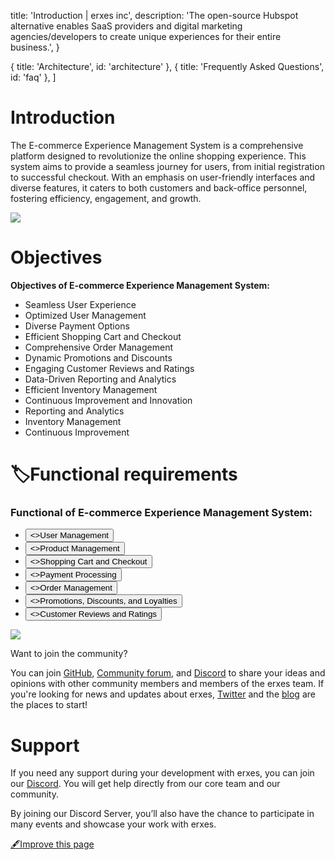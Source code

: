 
  title: 'Introduction | erxes inc',
  description:
    'The open-source Hubspot alternative enables SaaS providers and digital marketing agencies/developers to create unique experiences for their entire business.',
}

  { title: 'Architecture', id: 'architecture' },
  { title: 'Frequently Asked Questions', id: 'faq' },
]

<HeroPattern />

# **Introduction**


The E-commerce Experience Management System is a comprehensive platform designed to revolutionize the online shopping experience. This system aims to provide a seamless journey for users, from initial registration to successful checkout. With an emphasis on user-friendly interfaces and diverse features, it caters to both customers and back-office personnel, fostering efficiency, engagement, and growth.

![](https://office.erxes.io/gateway/read-file?key=office-erxes-io/0.263439766173192tetertrdtygersrdtg.png)

# **Objectives**

**Objectives of E-commerce Experience Management System:**

- Seamless User Experience
- Optimized User Management
- Diverse Payment Options
- Efficient Shopping Cart and Checkout
- Comprehensive Order Management
- Dynamic Promotions and Discounts
- Engaging Customer Reviews and Ratings
- Data-Driven Reporting and Analytics
- Efficient Inventory Management
- Continuous Improvement and Innovation
- Reporting and Analytics
- Inventory Management
- Continuous Improvement


# **🏷️Functional requirements**

### Functional of E-commerce Experience Management System:



- <div className="not-prose center mb-2 mt-5 flex gap-1">
  <Button href="/requirement/ecommerce/user" arrow="right" style={{ height: '40px', width: '320px', background: '#4c1d95', padding: '7px', margin: '38px 3px 0 3px'}}>
    <>User Management</>
  </Button>
  </div>

- <div className="not-prose center mb-2 mt-5 flex gap-1">
  <Button href="/requirement/ecommerce/product" arrow="right" style={{ height: '40px', width: '320px', background: '#4c1d95', padding: '7px', margin: '0' }}>
    <>Product Management</>
  </Button>
  </div>

- <div className="not-prose center mb-90 mt-5 flex gap-7">
  <Button href="/requirement/ecommerce/shopping" arrow="right" style={{ height: '40px', width: '320px', background: '#4c1d95', padding: '7px', margin: '3px' }}>
    <>Shopping Cart and Checkout</>
  </Button>
    </div>

- <div className="not-prose center mb-90 mt-5 flex gap-7">
  <Button href="/requirement/ecommerce/payment" arrow="right" style={{ height: '40px', width: '320px', background: '#4c1d95', padding: '7px', margin: '3px' }}>
    <>Payment Processing</>
  </Button>
    </div>

- <div className="not-prose center mb-90 mt-5 flex gap-7">
  <Button href="/requirement/ecommerce/order" arrow="right" style={{ height: '40px', width: '320px', background: '#4c1d95', padding: '7px', margin: '3px' }}>
    <>Order Management</>
  </Button>
    </div>

- <div className="not-prose center mb-90 mt-5 flex gap-1">
  <Button href="/requirement/ecommerce/promotions" arrow="right" style={{ height: '40px', width: '320px', background: '#4c1d95', padding: '7px', margin: '3px' }}>
    <>Promotions, Discounts, and Loyalties</>
  </Button>
    </div>

- <div className="not-prose center mb-90 mt-5 flex gap-1">
  <Button href="/requirement/ecommerce/customer" arrow="right" style={{ height: '40px', width: '320px', background: '#4c1d95', padding: '7px', margin: '3px 3px 0 3px' }}>
    <>Customer Reviews and Ratings</>
  </Button>
  </div>

![](https://office.erxes.io/gateway/read-file?key=office-erxes-io/0.329313448042697131Homepage.png)

<Note>
  Want to join the community?

You can join [GitHub](https://github.com/erxes/erxes), [Community forum](https://github.com/erxes/erxes/discussions), and [Discord](https://discord.com/invite/aaGzy3gQK5) to share your ideas and opinions with other community members and members of the erxes team. If you're looking for news and updates about erxes, [Twitter](https://twitter.com/erxesHQ) and the [blog](https://erxes.io/blog) are the places to start!
</Note>

# Support

If you need any support during your development with erxes, you can join our [Discord](https://discord.com/invite/aaGzy3gQK5). You will get help directly from our core team and our community.

By joining our Discord Server, you’ll also have the chance to participate in many events and showcase your work with erxes.



[🖋️Improve this page](https://github.com/erxes/erxes-docs/edit/main/src/app/requirement/ecommerce/page.mdx)
